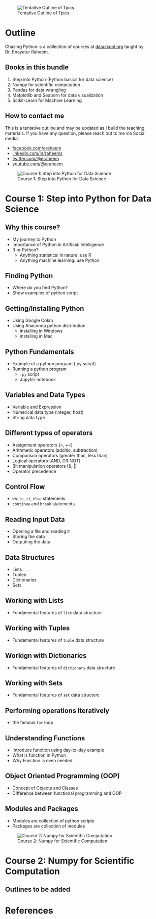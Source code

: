 
![Tentative Outline of Tpics](images/pybook-cover.png) 

# Outline {.unnumbered}

Chasing Python is a collection of courses at [dataskool.org](https://dataskool.org/courses/python){target="_blank"} taught by Dr. Enayetur Raheem.

## Books in this bundle

1. Step into Python (Python basics for data science)
1. Numpy for scientific computation
1. Pandas for data wrangling
1. Matplotlib and Seaborn for data visualization
1. Scikit-Learn for Machine Learning

## How to contact me

This is a tentative outline and may be updated as I build the teaching materials. If you have any question, please reach out to me via Social media:

-   [facebook.com/eraheem](https://facebook.com/eraheem){target="_blank"}
-   [linkedin.com/in/raheems](https://linkedin.com/in/raheems){target="_blank"}
-   [twitter.com/\@eraheem](https://twitter.com/@eraheem){target="_blank"}
-   [youtube.com/\@eraheem](https://youtube.com/@eraheem){target="_blank"}



![Course 1: Step into Python for Data Science](images/python-course-card.png) 

# Course 1: Step into Python for Data Science



## Why this course?

-   My journey to Python
-   Importance of Python in Artificial Intelligence
-   R or Python?
    -   Anything statistical in nature: use R
    -   Anything machine learning: use Python

## Finding Python

-   Where do you find Python?
-   Show examples of python script

## Getting/Installing Python

-   Using Google Colab
-   Using Anaconda python distribution
    -   installing in Windows
    -   installing in Mac

## Python Fundamentals

-   Example of a python program (.py script)
-   Running a python program
    -   `.py` script
    -   Jupyter notebook

## Variables and Data Types

-   Variable and Expression
-   Numerical data type (integer, float)
-   String data type

## Different types of operators

-   Assignment operators (=, +=)
-   Arithmetic operators (additio, subtraction)
-   Comparison operators (greater than, less than)
-   Logical operators (AND, OR NOT)
-   Bit manipulation operators (&, \|)
-   Operator precedence

## Control Flow

-   `while`, `if`, `else` statements
-   `continue` and `break` statements

## Reading Input Data

-   Opening a file and reading it
-   Storing the data
-   Outputing the data

## Data Structures

-   Lists
-   Tuples
-   Dictionaries
-   Sets

## Working with Lists

-   Fundamental features of `list` data structure

## Working with Tuples

-   Fundamental features of `tuple` data structure

## Workign with Dictionaries

-   Fundamental features of `dictionary` data structure

## Working with Sets

-   Fundamental features of `set` data structure

## Performing operations iteratively

-   the famous `for` loop

## Understanding Functions

-   Introduce function using day-to-day example
-   What is function in Python
-   Why Function is even needed

## Object Oriented Programming (OOP)

-   Concept of Objects and Classes
-   Difference between functional programming and OOP

## Modules and Packages

-   Modules are collection of python scripts
-   Packages are collection of modules


![Course 2: Numpy for Scientific Computation](images/course-card-numpy-for-sci-comp.png) 

# Course 2: Numpy for Scientific Computation

## Outlines to be added



# References {.unnumbered}

::: {#refs}
:::
